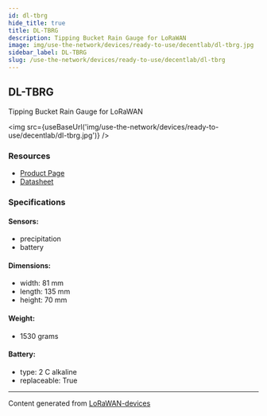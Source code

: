 ```yaml
---
id: dl-tbrg
hide_title: true
title: DL-TBRG
description: Tipping Bucket Rain Gauge for LoRaWAN
image: img/use-the-network/devices/ready-to-use/decentlab/dl-tbrg.jpg
sidebar_label: DL-TBRG
slug: /use-the-network/devices/ready-to-use/decentlab/dl-tbrg
---
```



## DL-TBRG

Tipping Bucket Rain Gauge for LoRaWAN

<img src={useBaseUrl('img/use-the-network/devices/ready-to-use/decentlab/dl-tbrg.jpg')} />

### Resources

- [Product Page](https://www.decentlab.com/products/tipping-bucket-rain-gauge-for-lorawan)
- [Datasheet](https://cdn.decentlab.com/download/datasheets/Decentlab-DL-TBRG-datasheet.pdf)

### Specifications

#### Sensors:

- precipitation
- battery

#### Dimensions:

- width: 81 mm
- length: 135 mm
- height: 70 mm

#### Weight:

- 1530 grams

#### Battery:

- type: 2 C alkaline
- replaceable: True

---

Content generated from [LoRaWAN-devices](https://github.com/TheThingsNetwork/lorawan-devices)
